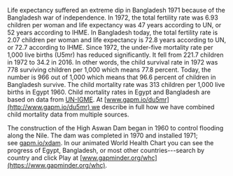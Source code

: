 
Life expectancy suffered an extreme dip in Bangladesh 1971 because of the Bangladesh war of independence. In 1972, the total fertility rate was 6.93 children per woman and life expectancy was 47 years according to UN, or 52 years according to IHME. In Bangladesh today, the total fertility rate is 2.07 children per woman and life expectancy is 72.8 years according to UN, or 72.7 according to IHME. Since 1972, the under-five mortality rate per 1,000 live births (U5mr) has reduced significantly. It fell from 221.7 children in 1972 to 34.2 in 2016. In other words, the child survival rate in 1972 was 778 surviving children per 1,000 which means 77.8 percent. Today, the number is 966 out of 1,000 which means that 96.6 percent of children in Bangladesh survive. The child mortality rate was 313 children per 1,000 live births in Egypt 1960. Child mortality rates in Egypt and Bangladesh are based on data from [UN-IGME](http://www.gapm.io/xu5mr). At [www.gapm.io/du5mr](http://www.gapm.io/du5mr) we describe in full how we have combined child mortality data from multiple sources.

The construction of the High Aswan Dam began in 1960 to control flooding along the Nile. The dam was completed in 1970 and installed 1971; see [gapm.io/xdam](http://www.gapm.io/xdam). In our animated World Health Chart you can see the progress of Egypt, Bangladesh, or most other countries---search by country and click Play at [www.gapminder.org/whc](https://www.gapminder.org/whc).
